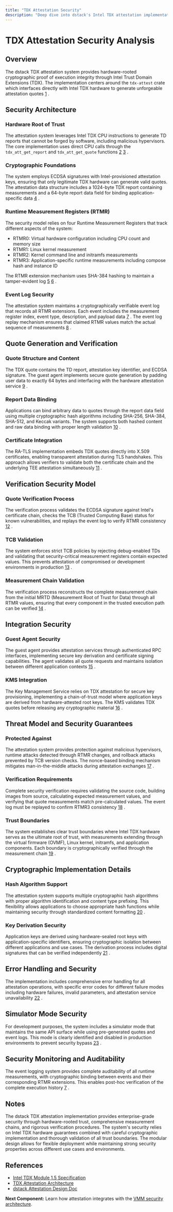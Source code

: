 ```yaml
---
title: "TDX Attestation Security"
description: "Deep dive into dstack's Intel TDX attestation implementation and security guarantees"
---
```


# TDX Attestation Security Analysis

## Overview

The dstack TDX attestation system provides hardware-rooted cryptographic proof of execution integrity through Intel Trust Domain Extensions (TDX). The implementation centers around the `tdx-attest` crate which interfaces directly with Intel TDX hardware to generate unforgeable attestation quotes [1](#0-0) .

## Security Architecture

### Hardware Root of Trust

The attestation system leverages Intel TDX CPU instructions to generate TD reports that cannot be forged by software, including malicious hypervisors. The core implementation uses direct CPU calls through the `tdx_att_get_report` and `tdx_att_get_quote` functions [2](#0-1) [3](#0-2) .

### Cryptographic Foundations

The system employs ECDSA signatures with Intel-provisioned attestation keys, ensuring that only legitimate TDX hardware can generate valid quotes. The attestation data structure includes a 1024-byte TDX report containing measurements and a 64-byte report data field for binding application-specific data [4](#0-3) .

### Runtime Measurement Registers (RTMR)

The security model relies on four Runtime Measurement Registers that track different aspects of the system:
- RTMR0: Virtual hardware configuration including CPU count and memory size
- RTMR1: Linux kernel measurement  
- RTMR2: Kernel command line and initramfs measurements
- RTMR3: Application-specific runtime measurements including compose hash and instance ID

The RTMR extension mechanism uses SHA-384 hashing to maintain a tamper-evident log [5](#0-4) [6](#0-5) .

### Event Log Security

The attestation system maintains a cryptographically verifiable event log that records all RTMR extensions. Each event includes the measurement register index, event type, description, and payload data [7](#0-6) . The event log replay mechanism ensures that claimed RTMR values match the actual sequence of measurements [8](#0-7) .

## Quote Generation and Verification

### Quote Structure and Content

The TDX quote contains the TD report, attestation key identifier, and ECDSA signature. The guest agent implements secure quote generation by padding user data to exactly 64 bytes and interfacing with the hardware attestation service [9](#0-8) .

### Report Data Binding

Applications can bind arbitrary data to quotes through the report data field using multiple cryptographic hash algorithms including SHA-256, SHA-384, SHA-512, and Keccak variants. The system supports both hashed content and raw data binding with proper length validation [10](#0-9) .

### Certificate Integration

The RA-TLS implementation embeds TDX quotes directly into X.509 certificates, enabling transparent attestation during TLS handshakes. This approach allows verifiers to validate both the certificate chain and the underlying TEE attestation simultaneously [11](#0-10) .

## Verification Security Model

### Quote Verification Process

The verification process validates the ECDSA signature against Intel's certificate chain, checks the TCB (Trusted Computing Base) status for known vulnerabilities, and replays the event log to verify RTMR consistency [12](#0-11) .

### TCB Validation

The system enforces strict TCB policies by rejecting debug-enabled TDs and validating that security-critical measurement registers contain expected values. This prevents attestation of compromised or development environments in production [13](#0-12) .

### Measurement Chain Validation

The verification process reconstructs the complete measurement chain from the initial MRTD (Measurement Root of Trust for Data) through all RTMR values, ensuring that every component in the trusted execution path can be verified [14](#0-13) .

## Integration Security

### Guest Agent Security

The guest agent provides attestation services through authenticated RPC interfaces, implementing secure key derivation and certificate signing capabilities. The agent validates all quote requests and maintains isolation between different application contexts [15](#0-14) .

### KMS Integration

The Key Management Service relies on TDX attestation for secure key provisioning, implementing a chain-of-trust model where application keys are derived from hardware-attested root keys. The KMS validates TDX quotes before releasing any cryptographic material [16](#0-15) .

## Threat Model and Security Guarantees

### Protected Against

The attestation system provides protection against malicious hypervisors, runtime attacks detected through RTMR changes, and rollback attacks prevented by TCB version checks. The nonce-based binding mechanism mitigates man-in-the-middle attacks during attestation exchanges [17](#0-16) .

### Verification Requirements

Complete security verification requires validating the source code, building images from source, calculating expected measurement values, and verifying that quote measurements match pre-calculated values. The event log must be replayed to confirm RTMR3 consistency [18](#0-17) .

### Trust Boundaries

The system establishes clear trust boundaries where Intel TDX hardware serves as the ultimate root of trust, with measurements extending through the virtual firmware (OVMF), Linux kernel, initramfs, and application components. Each boundary is cryptographically verified through the measurement chain [19](#0-18) .

## Cryptographic Implementation Details

### Hash Algorithm Support

The attestation system supports multiple cryptographic hash algorithms with proper algorithm identification and content type prefixing. This flexibility allows applications to choose appropriate hash functions while maintaining security through standardized content formatting [20](#0-19) .

### Key Derivation Security

Application keys are derived using hardware-sealed root keys with application-specific identifiers, ensuring cryptographic isolation between different applications and use cases. The derivation process includes digital signatures that can be verified independently [21](#0-20) .

## Error Handling and Security

The implementation includes comprehensive error handling for all attestation operations, with specific error codes for different failure modes including hardware failures, invalid parameters, and attestation service unavailability [22](#0-21) .

## Simulator Mode Security

For development purposes, the system includes a simulator mode that maintains the same API surface while using pre-generated quotes and event logs. This mode is clearly identified and disabled in production environments to prevent security bypass [23](#0-22) .

## Security Monitoring and Auditability

The event logging system provides complete auditability of all runtime measurements, with cryptographic binding between events and their corresponding RTMR extensions. This enables post-hoc verification of the complete execution history [7](#0-6) .

## Notes

The dstack TDX attestation implementation provides enterprise-grade security through hardware-rooted trust, comprehensive measurement chains, and rigorous verification procedures. The system's security relies on Intel TDX hardware guarantees combined with careful cryptographic implementation and thorough validation of all trust boundaries. The modular design allows for flexible deployment while maintaining strong security properties across different use cases and environments.


## References

- [Intel TDX Module 1.5 Specification](https://www.intel.com/content/www/us/en/developer/articles/technical/intel-trust-domain-extensions.html)
- [TDX Attestation Architecture](https://download.01.org/intel-sgx/latest/dcap-latest/linux/docs/TDX_Attestation_Architecture.pdf)
- [dstack Attestation Design Doc](https://github.com/Dstack-TEE/dstack/blob/master/attestation.md)

<div className="mt-8 p-4 bg-blue-50 rounded-lg border border-blue-200">
  <p className="text-sm text-blue-800">
    <strong>Next Component:</strong> Learn how attestation integrates with the <a href="/docs/security-research/vmm-security" className="underline">VMM security architecture</a>.
  </p>
</div> 